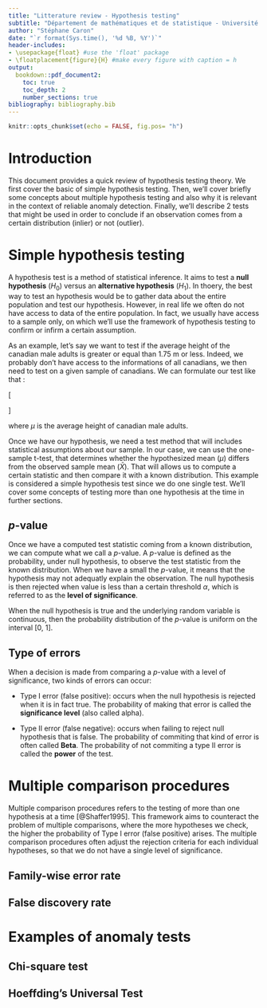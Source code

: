 ```yaml
---
title: "Litterature review - Hypothesis testing"
subtitle: "Département de mathématiques et de statistique - Université Laval"
author: "Stéphane Caron"
date: "`r format(Sys.time(), '%d %B, %Y')`"
header-includes:
- \usepackage{float} #use the 'float' package
- \floatplacement{figure}{H} #make every figure with caption = h
output: 
  bookdown::pdf_document2:
    toc: true
    toc_depth: 2
    number_sections: true
bibliography: bibliography.bib
---
```


```r
knitr::opts_chunk$set(echo = FALSE, fig.pos= "h")
```

# Introduction

This document provides a quick review of hypothesis testing theory. We first cover the basic of simple hypothesis testing. Then, we'll cover briefly some concepts about multiple hypothesis testing and also why it is relevant in the context of reliable anomaly detection. Finally, we'll describe 2 tests that might be used in order to conclude if an observation comes from a certain distribution (inlier) or not (outlier).

# Simple hypothesis testing

A hypothesis test is a method of statistical inference. It aims to test a **null hypothesis** ($H_0$) versus an **alternative hypothesis** ($H_1$). In thoery, the best way to test an hypothesis would be to gather data about the entire population and test our hypothesis. However, in real life we often do not have access to data of the entire population. In fact, we usually have access to a sample only, on which we'll use the framework of hypothesis testing to confirm or infirm a certain assumption.

As an example, let's say we want to test if the average height of the canadian male adults is greater or equal than 1.75 m or less. Indeed, we probably don't have access to the informations of all canadians, we then need to test on a given sample of canadians. We can formulate our test like that :

\[ \begin{cases} 
      H_0: \mu >= 1.75 \\
      H_0: \mu < 1.75 
   \end{cases}
\]

where $\mu$ is the average height of canadian male adults.

Once we have our hypothesis, we need a test method that will includes statistical assumptions about our sample. In our case, we can use the one-sample t-test, that determines whether the hypothesized mean ($\mu$) differs from the observed sample mean ($\bar{X}$). That will allows us to compute a certain statistic and then compare it with a known distribution. This example is considered a simple hypothesis test since we do one single test. We'll cover some concepts of testing more than one hypothesis at the time in further sections.

## $p$-value

Once we have a computed test statistic coming from a known distribution, we can compute what we call a $p$-value. A $p$-value is defined as the probability, under null hypothesis, to observe the test statistic from the known distribution. When we have a small the $p$-value, it means that the hypothesis may not adequatly explain the observation. The null hypothesis is then rejected when value is less than a certain threshold $\alpha$, which is referred to as the **level of significance**. 

When the null hypothesis is true and the underlying random variable is continuous, then the probability distribution of the $p$-value is uniform on the interval [0, 1].

## Type of errors

When a decision is made from comparing a $p$-value with a level of significance, two kinds of errors can occur:

- Type I error (false positive): occurs when the null hypothesis is rejected when it is in fact true. The probability of making that error is called the **significance level** (also called alpha).

- Type II error (false negative): occurs when failing to reject null hypothesis that is false. The probability of commiting that kind of error is often called **Beta**. The probability of not commiting a type II error is called the **power** of the test.

# Multiple comparison procedures

Multiple comparison procedures refers to the testing of more than one hypothesis at a time [@Shaffer1995]. This framework aims to counteract the problem of multiple comparisons, where the more hypotheses we check, the higher the probability of Type I error (false positive) arises. The multiple comparison procedures often adjust the rejection criteria for each individual hypotheses, so that we do not have a single level of significance.

## Family-wise error rate

## False discovery rate

# Examples of anomaly tests

## Chi-square test

## Hoeffding’s Universal Test
